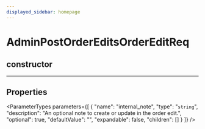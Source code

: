 ```yaml
---
displayed_sidebar: homepage
---
```



# AdminPostOrderEditsOrderEditReq

## constructor

___

## Properties

<ParameterTypes parameters={[
  {
    "name": "internal_note",
    "type": "`string`",
    "description": "An optional note to create or update in the order edit.",
    "optional": true,
    "defaultValue": "",
    "expandable": false,
    "children": []
  }
]} />
